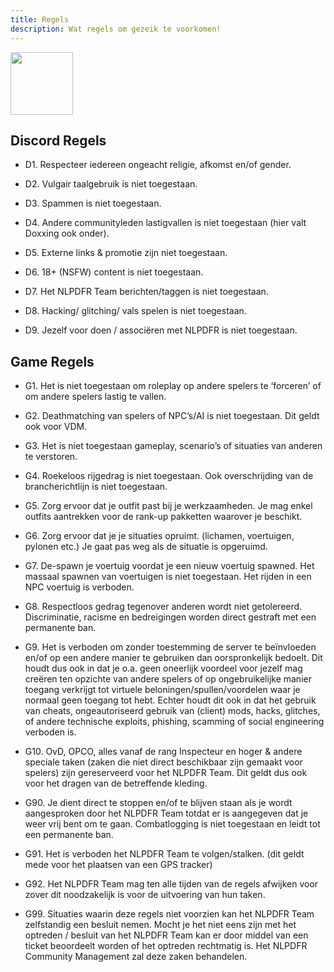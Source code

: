 ```yaml
---
title: Regels
description: Wat regels om gezeik te voorkomen!
---
```


<img src="https://cdn-longterm.mee6.xyz/plugins/embeds/images/1215149967472328735/9ce12a5e9d0bf6cc0609abac44718c642c34c5bff5f2363aeb93c4da1cc32f36.gif" width="100" height="100"></img>

## Discord Regels


- D1. Respecteer iedereen ongeacht religie, afkomst en/of gender.

- D2. Vulgair taalgebruik is niet toegestaan.

- D3. Spammen is niet toegestaan.

- D4. Andere communityleden lastigvallen is niet toegestaan (hier valt Doxxing ook onder).

- D5. Externe links & promotie zijn niet toegestaan.

- D6. 18+ (NSFW) content is niet toegestaan.

- D7. Het NLPDFR Team berichten/taggen is niet toegestaan.

- D8. Hacking/ glitching/ vals spelen is niet toegestaan.

- D9. Jezelf voor doen / associëren met NLPDFR is niet toegestaan.

## Game Regels

- G1. Het is niet toegestaan om roleplay op andere spelers te ‘forceren’ of om andere spelers lastig te vallen.

- G2. Deathmatching van spelers of NPC’s/AI is niet toegestaan. Dit geldt ook voor VDM.

- G3. Het is niet toegestaan gameplay, scenario’s of situaties van anderen te verstoren.

- G4. Roekeloos rijgedrag is niet toegestaan. Ook overschrijding van de brancherichtlijn is niet toegestaan.

- G5. Zorg ervoor dat je outfit past bij je werkzaamheden. Je mag enkel outfits aantrekken voor de rank-up pakketten waarover je beschikt.

- G6. Zorg ervoor dat je je situaties opruimt. (lichamen, voertuigen, pylonen etc.) Je gaat pas weg als de situatie is opgeruimd.

- G7. De-spawn je voertuig voordat je een nieuw voertuig spawned. Het massaal spawnen van voertuigen is niet toegestaan. Het rijden in een NPC voertuig is verboden.

- G8. Respectloos gedrag tegenover anderen wordt niet getolereerd. Discriminatie, racisme en bedreigingen worden direct gestraft met een permanente ban.

- G9. Het is verboden om zonder toestemming de server te beïnvloeden en/of op een andere manier te gebruiken dan oorspronkelijk bedoelt. Dit houdt dus ook in dat je o.a. geen oneerlijk voordeel voor jezelf mag creëren ten opzichte van andere spelers of op ongebruikelijke manier toegang verkrijgt tot virtuele beloningen/spullen/voordelen waar je normaal geen toegang tot hebt. Echter houdt dit ook in dat het gebruik van cheats, ongeautoriseerd gebruik van (client) mods, hacks, glitches, of andere technische exploits, phishing, scamming of social engineering verboden is.

- G10. OvD, OPCO, alles vanaf de rang Inspecteur en hoger & andere speciale taken (zaken die niet direct beschikbaar zijn gemaakt voor spelers) zijn gereserveerd voor het NLPDFR Team. Dit geldt dus ook voor het dragen van de betreffende kleding.

- G90. Je dient direct te stoppen en/of te blijven staan als je wordt aangesproken door het NLPDFR Team totdat er is aangegeven dat je weer vrij bent om te gaan. Combatlogging is niet toegestaan en leidt tot een permanente ban.

- G91. Het is verboden het NLPDFR Team te volgen/stalken. (dit geldt mede voor het plaatsen van een GPS tracker)

- G92. Het NLPDFR Team mag ten alle tijden van de regels afwijken voor zover dit noodzakelijk is voor de uitvoering van hun taken.

- G99. Situaties waarin deze regels niet voorzien kan het NLPDFR Team zelfstandig een besluit nemen. Mocht je het niet eens zijn met het optreden / besluit van het NLPDFR Team kan er door middel van een ticket beoordeelt worden of het optreden rechtmatig is. Het NLPDFR Community Management zal deze zaken behandelen.